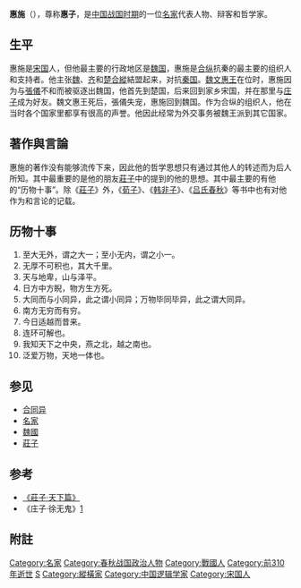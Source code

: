 {{Infobox Philosopher
|region           = 中國哲學
|era              = [[古代哲學|古代哲學]]
|color            = lightsteelblue
|image_name       = 
|image_size       = 
|image_caption    =
|name             =惠施
|birth_date    = 約前370年
|birth_place   =[[宋国|宋国]]
|death_date    = 前310年 
|death_place   =[[魏国_(战国)|魏国]][[大梁|大梁]]
|school_tradition = [[名家|名家]]
|main_interests   = [[政治学|政治学]]、[[诡辩|诡辩学]]、[[哲学|哲学]]
|notable_ideas    =[[合同异|合同异]] 
|influences       = [[邓析|邓析]] 
|influenced       = 
|signature        = 
|box_width        = 20em
}}
{{名家}}

'''惠施'''（{{bd|约前370年||前310年||catIdx=H惠}}），尊称'''惠子'''，是[[中国|中国]][[战国_(中国)|战国时期]]的一位[[名家|名家]]代表人物、辩客和哲学家。
==生平==
惠施是[[宋国|宋国]]人，但他最主要的行政地区是[[魏国_(战国)|魏国]]，惠施是[[合纵|合纵]]抗秦的最主要的组织人和支持者。他主张[[魏国_(战国)|魏]]、[[田齐|齐]]和[[楚国|楚]][[合縱|合縱]]結盟起来，对抗[[秦国|秦国]]。[[魏文惠王|魏文惠王]]在位时，惠施因为与[[張儀|張儀]]不和而被驱逐出魏国，他首先到楚国，后来回到家乡宋国，并在那里与[[庄子|庄子]]成为好友。魏文惠王死后，張儀失宠，惠施回到魏国。作为合纵的组织人，他在当时各个国家里都享有很高的声誉。他因此经常为外交事务被魏王派到其它国家。
==著作與言論==
惠施的著作没有能够流传下来，因此他的哲学思想只有通过其他人的转述而为后人所知。其中最重要的是他的朋友[[莊子|莊子]]中的提到的他的思想。其中最主要的有他的“历物十事”。除《[[南華經|莊子]]》外，《[[荀子|荀子]]》、《[[韩非子|韩非子]]》、《[[吕氏春秋|吕氏春秋]]》等书中也有对他作为和言论的记载。

==历物十事==

#至大无外，谓之大一；至小无内，谓之小一。
#无厚不可积也，其大千里。
#天与地卑，山与泽平。
#日方中方睨，物方生方死。
#大同而与小同异，此之谓小同异；万物毕同毕异，此之谓大同异。
#南方无穷而有穷。
#今日适越而昔来。
#连环可解也。
#我知天下之中央，燕之北，越之南也。
#泛爱万物，天地一体也。

==参见==
* [[合同异|合同异]]
* [[名家|名家]]
* [[魏国_(战国)|魏國]]
* [[莊子|莊子]]

==参考==
* [[s:莊子/天下|《莊子·天下篇》]]
*《庄子·徐无鬼》[https://ctext.org/zhuangzi/xu-wu-gui/zhs] {{Wayback|url=https://ctext.org/zhuangzi/xu-wu-gui/zhs |date=20210311154637 }}

== 附註 ==
{{Reflist}}

{{Authority control}}
{{DEFAULTSORT:H}}
[[Category:名家|Category:名家]]
[[Category:春秋战国政治人物|Category:春秋战国政治人物]]
[[Category:戰國人|Category:戰國人]]
[[Category:前310年逝世|Category:前310年逝世]]
[[Category:惠姓|S]]
[[Category:縱橫家|Category:縱橫家]]
[[Category:中国逻辑学家|Category:中国逻辑学家]]
[[Category:宋国人|Category:宋国人]]